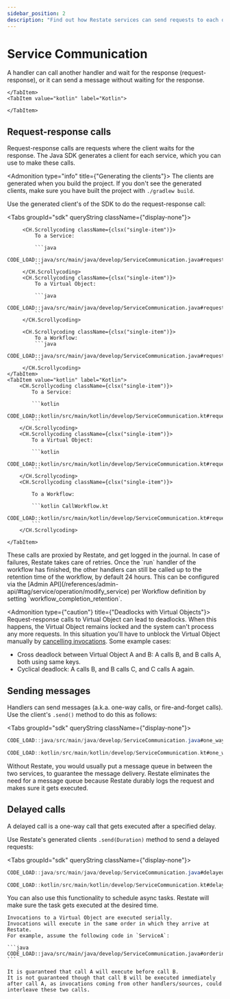```yaml
---
sidebar_position: 2
description: "Find out how Restate services can send requests to each other."
---
```



# Service Communication
A handler can call another handler and wait for the response (request-response), or it can send a message without waiting for the response.

<Tabs groupId="sdk" queryString>
    <TabItem value="java" label="Java">

    </TabItem>
    <TabItem value="kotlin" label="Kotlin">

    </TabItem>
</Tabs>

## Request-response calls

Request-response calls are requests where the client waits for the response.
The Java SDK generates a client for each service, which you can use to make these calls.

<Admonition type="info" title={"Generating the clients"}>
    The clients are generated when you build the project. If you don't see the generated clients, make sure you have built the project with `./gradlew build`.
</Admonition>

Use the generated client's of the SDK to do the request-response call:

<Tabs groupId="sdk" queryString className={"display-none"}>
    <TabItem value="java" label="Java">

         <CH.Scrollycoding className={clsx("single-item")}>
             To a Service:

             ```java
             CODE_LOAD::java/src/main/java/develop/ServiceCommunication.java#request_response_service
             ```
         </CH.Scrollycoding>
         <CH.Scrollycoding className={clsx("single-item")}>
             To a Virtual Object:

             ```java
             CODE_LOAD::java/src/main/java/develop/ServiceCommunication.java#request_response_virtual_object
             ```
         </CH.Scrollycoding>

         <CH.Scrollycoding className={clsx("single-item")}>
             To a Workflow:
             ```java
             CODE_LOAD::java/src/main/java/develop/ServiceCommunication.java#request_response_workflow
             ```
         </CH.Scrollycoding>
    </TabItem>
    <TabItem value="kotlin" label="Kotlin">
        <CH.Scrollycoding className={clsx("single-item")}>
            To a Service:

            ```kotlin
            CODE_LOAD::kotlin/src/main/kotlin/develop/ServiceCommunication.kt#request_response_service
            ```
        </CH.Scrollycoding>
        <CH.Scrollycoding className={clsx("single-item")}>
            To a Virtual Object:

            ```kotlin
            CODE_LOAD::kotlin/src/main/kotlin/develop/ServiceCommunication.kt#request_response_virtual_object
            ```
        </CH.Scrollycoding>
        <CH.Scrollycoding className={clsx("single-item")}>

            To a Workflow:

            ```kotlin CallWorkflow.kt
            CODE_LOAD::kotlin/src/main/kotlin/develop/ServiceCommunication.kt#request_response_workflow
            ```
        </CH.Scrollycoding>

    </TabItem>
</Tabs>

<Admonition type="tip" title="No need for manual retry logic">
    These calls are proxied by Restate, and get logged in the journal.
    In case of failures, Restate takes care of retries.
</Admonition>

<Admonition type="note" title="Workflow retention time">
    Once the `run` handler of the workflow has finished, the other handlers can still be called up to the retention time of the workflow, by default 24 hours.
    This can be configured via the [Admin API](/references/admin-api/#tag/service/operation/modify_service) per Workflow definition by setting `workflow_completion_retention`.
</Admonition>

<Admonition type={"caution"} title={"Deadlocks with Virtual Objects"}>
Request-response calls to Virtual Object can lead to deadlocks.
When this happens, the Virtual Object remains locked and the system can't process any more requests.
In this situation you'll have to unblock the Virtual Object manually by [cancelling invocations](/operate/invocation#cancelling-invocations). Some example cases:
- Cross deadlock between Virtual Object A and B: A calls B, and B calls A, both using same keys.
- Cyclical deadlock: A calls B, and B calls C, and C calls A again.
</Admonition>

## Sending messages
Handlers can send messages (a.k.a. one-way calls, or fire-and-forget calls).
Use the client's `.send()` method to do this as follows:

<Tabs groupId="sdk" queryString className={"display-none"}>
<TabItem value="java" label="Java">

```java
CODE_LOAD::java/src/main/java/develop/ServiceCommunication.java#one_way
```

</TabItem>
<TabItem value="kotlin" label="Kotlin">

```kotlin
CODE_LOAD::kotlin/src/main/kotlin/develop/ServiceCommunication.kt#one_way
```

</TabItem>
</Tabs>

<Admonition type="tip" title="No need for message queues">
    Without Restate, you would usually put a message queue in between the two services, to guarantee the message delivery.
    Restate eliminates the need for a message queue because Restate durably logs the request and makes sure it gets executed.
</Admonition>

## Delayed calls
A delayed call is a one-way call that gets executed after a specified delay.

Use Restate's generated clients `.send(Duration)` method to send a delayed requests:

<Tabs groupId="sdk" queryString className={"display-none"}>
<TabItem value="java" label="Java">

```java
CODE_LOAD::java/src/main/java/develop/ServiceCommunication.java#delayed
```

</TabItem>
<TabItem value="kotlin" label="Kotlin">

```kotlin
CODE_LOAD::kotlin/src/main/kotlin/develop/ServiceCommunication.kt#delayed
```

</TabItem>
</Tabs>

<Admonition type="tip" title="Scheduling async tasks">
You can also use this functionality to schedule async tasks.
Restate will make sure the task gets executed at the desired time.
</Admonition>

<Admonition type="note" title="Ordering guarantees in Virtual Objects">

    Invocations to a Virtual Object are executed serially.
    Invocations will execute in the same order in which they arrive at Restate.
    For example, assume the following code in `ServiceA`:

    ```java
    CODE_LOAD::java/src/main/java/develop/ServiceCommunication.java#ordering
    ```

    It is guaranteed that call A will execute before call B.
    It is not guaranteed though that call B will be executed immediately after call A, as invocations coming from other handlers/sources, could interleave these two calls.
</Admonition>
